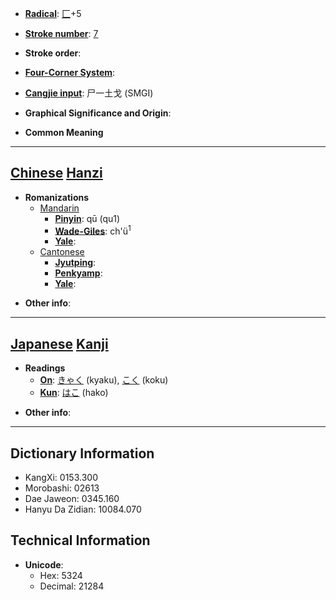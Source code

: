 * '''[[Wiktionary:Chinese radical index| Radical]]''': [[Wiktionary:Chinese radical index 匚|匚]]+5

* '''[[Wiktionary:Chinese total strokes index|Stroke number]]''': [[Wiktionary:Chinese total strokes index 7|7]]

* '''Stroke order''': 

* '''[[Wiktionary:Chinese four corner index|Four-Corner System]]''': 

* '''[[Wiktionary:Chinese Cangjie index|Cangjie input]]''': 尸一土戈 (SMGI)

* '''Graphical Significance and Origin''': 

* '''Common Meaning'''

----

== [[Chinese]] [[Hanzi]] ==

* '''Romanizations'''
** [[Mandarin]]
*** '''[[Pinyin]]''': qū (qu1)
*** '''[[Wade-Giles]]''': ch'ü<sup>1</sup>
*** '''[[Yale]]''': 
**[[Cantonese]]
***'''[[Jyutping]]''':
***'''[[Penkyamp]]''': 
***'''[[Yale]]''': 

* '''Other info''': 

----

== [[Japanese]] [[Kanji]] ==

* '''Readings'''
** '''[[On]]''': [[きゃく]] (kyaku), [[こく]] (koku)
** '''[[Kun]]''': [[はこ]] (hako)

* '''Other info''':  

----

== Dictionary Information ==

* KangXi: 0153.300
* Morobashi: 02613
* Dae Jaweon: 0345.160
* Hanyu Da Zidian: 10084.070

== Technical Information ==

* '''Unicode''':
** Hex: 5324
** Decimal: 21284